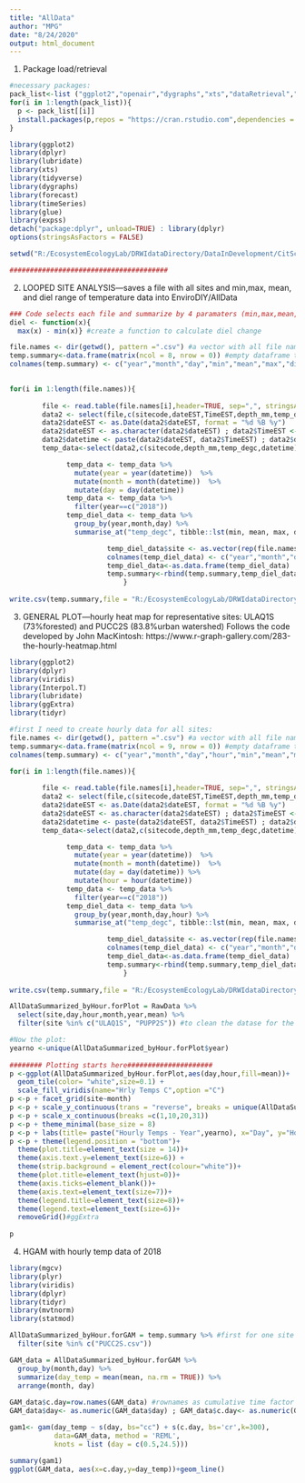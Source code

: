 ```yaml
---
title: "AllData"
author: "MPG"
date: "8/24/2020"
output: html_document
---
```


1) Package load/retrieval
```r
#necessary packages: 
pack_list<-list ("ggplot2","openair","dygraphs","xts","dataRetrieval","dplyr","plyr","tidyr","forecast","lubridate", "expss","gganimate","mgcv","mvtnorm","statmod","janitor")
for(i in 1:length(pack_list)){
  p <- pack_list[[i]]
  install.packages(p,repos = "https://cran.rstudio.com",dependencies = TRUE)
}

library(ggplot2)
library(dplyr)  
library(lubridate)
library(xts)
library(tidyverse)
library(dygraphs)
library(forecast)
library(timeSeries)
library(glue)
library(expss)
detach("package:dplyr", unload=TRUE) : library(dplyr)
options(stringsAsFactors = FALSE)

setwd("R:/EcosystemEcologyLab/DRWIdataDirectory/DataInDevelopment/CitSciDeployments/EnviroDIY/sensors/01_input")

#######################################
```

2) LOOPED SITE ANALYSIS---saves a file with all sites and min,max, mean, and diel range of temperature data into EnviroDIY/AllData
```r

### Code selects each file and summarize by 4 paramaters (min,max,mean, and diel range)
diel <- function(x){
  max(x) - min(x)} #create a function to calculate diel change 

file.names <- dir(getwd(), pattern =".csv") #a vector with all file names in the inout folder
temp.summary<-data.frame(matrix(ncol = 8, nrow = 0)) #empty dataframe that will contain the integrated files into one single dataframe
colnames(temp.summary) <- c("year","month","day","min","mean","max","diel","site") #name for the eight columns

         
for(i in 1:length(file.names)){  
              
        file <- read.table(file.names[i],header=TRUE, sep=",", stringsAsFactors=TRUE)
        data2 <- select(file,c(sitecode,dateEST,TimeEST,depth_mm,temp_degc))
        data2$dateEST <- as.Date(data2$dateEST, format = "%d %B %y")
        data2$dateEST <- as.character(data2$dateEST) ; data2$TimeEST <- as.character(data2$TimeEST)
        data2$datetime <- paste(data2$dateEST, data2$TimeEST) ; data2$datetime <- ymd_hm(data2$datetime)
        temp_data<-select(data2,c(sitecode,depth_mm,temp_degc,datetime))

              temp_data <- temp_data %>%
                mutate(year = year(datetime))  %>%
                mutate(month = month(datetime))  %>%
                mutate(day = day(datetime))
              temp_data <- temp_data %>%
                filter(year==c("2018"))
              temp_diel_data <- temp_data %>%
                group_by(year,month,day) %>%
                summarise_at("temp_degc", tibble::lst(min, mean, max, diel))

                        temp_diel_data$site <- as.vector(rep(file.names[i], nrow(temp_diel_data)))
                        colnames(temp_diel_data) <- c("year","month","day","min","mean","max","diel","site")
                        temp_diel_data<-as.data.frame(temp_diel_data)
                        temp.summary<-rbind(temp.summary,temp_diel_data)
                            }
                            
write.csv(temp.summary,file = "R:/EcosystemEcologyLab/DRWIdataDirectory/DataInDevelopment/CitSciDeployments/EnviroDIY/sensors/04_product/AllData/AllDataSummarized.csv") #write the final file into the sensor product folder

```    

3) GENERAL PLOT---hourly heat map for representative sites: ULAQ1S (73%forested) and PUCC2S (83.8%urban watershed)
Follows the code developed by  John MacKintosh: https://www.r-graph-gallery.com/283-the-hourly-heatmap.html 
```r

library(ggplot2)
library(dplyr) 
library(viridis)
library(Interpol.T) 
library(lubridate) 
library(ggExtra)
library(tidyr) 

#first I need to create hourly data for all sites:
file.names <- dir(getwd(), pattern =".csv") #a vector with all file names in the inout folder
temp.summary<-data.frame(matrix(ncol = 9, nrow = 0)) #empty dataframe that will contain the integrated files into one single dataframe
colnames(temp.summary) <- c("year","month","day","hour","min","mean","max","diel","site") #name for the eight columns

for(i in 1:length(file.names)){  
              
        file <- read.table(file.names[i],header=TRUE, sep=",", stringsAsFactors=TRUE)
        data2 <- select(file,c(sitecode,dateEST,TimeEST,depth_mm,temp_degc))
        data2$dateEST <- as.Date(data2$dateEST, format = "%d %B %y")
        data2$dateEST <- as.character(data2$dateEST) ; data2$TimeEST <- as.character(data2$TimeEST)
        data2$datetime <- paste(data2$dateEST, data2$TimeEST) ; data2$datetime <- ymd_hm(data2$datetime)
        temp_data<-select(data2,c(sitecode,depth_mm,temp_degc,datetime))

              temp_data <- temp_data %>%
                mutate(year = year(datetime))  %>%
                mutate(month = month(datetime))  %>%
                mutate(day = day(datetime)) %>%
                mutate(hour = hour(datetime))
              temp_data <- temp_data %>%
                filter(year==c("2018"))
              temp_diel_data <- temp_data %>%
                group_by(year,month,day,hour) %>%
                summarise_at("temp_degc", tibble::lst(min, mean, max, diel))

                        temp_diel_data$site <- as.vector(rep(file.names[i], nrow(temp_diel_data)))
                        colnames(temp_diel_data) <- c("year","month","day","hour","min","mean","max","diel","site")
                        temp_diel_data<-as.data.frame(temp_diel_data)
                        temp.summary<-rbind(temp.summary,temp_diel_data)
                            }
                            
write.csv(temp.summary,file = "R:/EcosystemEcologyLab/DRWIdataDirectory/DataInDevelopment/CitSciDeployments/EnviroDIY/sensors/04_product/AllData/AllDataSummarized_byHour.csv") #write the final file into the sensor product folder

AllDataSummarized_byHour.forPlot = RawData %>% 
  select(site,day,hour,month,year,mean) %>%
  filter(site %in% c("ULAQ1S", "PUPP2S")) #to clean the datase for the plot

#Now the plot:
yearno <-unique(AllDataSummarized_byHour.forPlot$year)
 
######## Plotting starts here#####################
p <-ggplot(AllDataSummarized_byHour.forPlot,aes(day,hour,fill=mean))+
  geom_tile(color= "white",size=0.1) + 
  scale_fill_viridis(name="Hrly Temps C",option ="C")
p <-p + facet_grid(site~month)
p <-p + scale_y_continuous(trans = "reverse", breaks = unique(AllDataSummarized_byHour.forPlot$hour))
p <-p + scale_x_continuous(breaks =c(1,10,20,31))
p <-p + theme_minimal(base_size = 8)
p <-p + labs(title= paste("Hourly Temps - Year",yearno), x="Day", y="Hour of Day")
p <-p + theme(legend.position = "bottom")+
  theme(plot.title=element_text(size = 14))+
  theme(axis.text.y=element_text(size=6)) +
  theme(strip.background = element_rect(colour="white"))+
  theme(plot.title=element_text(hjust=0))+
  theme(axis.ticks=element_blank())+
  theme(axis.text=element_text(size=7))+
  theme(legend.title=element_text(size=8))+
  theme(legend.text=element_text(size=6))+
  removeGrid()#ggExtra
 
p

``` 

4) HGAM with hourly temp data of 2018
```r

library(mgcv)
library(plyr)
library(viridis)
library(dplyr)
library(tidyr)
library(mvtnorm)
library(statmod)

AllDataSummarized_byHour.forGAM = temp.summary %>% #first for one site and see how it goes
  filter(site %in% c("PUCC2S.csv")) 

GAM_data = AllDataSummarized_byHour.forGAM %>%
  group_by(month,day) %>%
  summarize(day_temp = mean(mean, na.rm = TRUE)) %>%
  arrange(month, day) 
  
GAM_data$c.day=row.names(GAM_data) #rownames as cumulative time factor
GAM_data$day<- as.numeric(GAM_data$day) ; GAM_data$c.day<- as.numeric(GAM_data$c.day)

gam1<- gam(day_temp ~ s(day, bs="cc") + s(c.day, bs='cr',k=300), 
           data=GAM_data, method = 'REML', 
           knots = list (day = c(0.5,24.5)))

summary(gam1)
ggplot(GAM_data, aes(x=c.day,y=day_temp))+geom_line()





```



